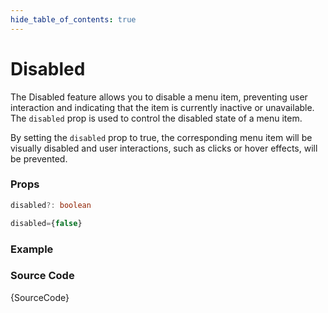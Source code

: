 ```yaml
---
hide_table_of_contents: true
---
```



# Disabled

The Disabled feature allows you to disable a menu item, preventing user interaction and indicating that the item is currently inactive or unavailable. The `disabled` prop is used to control the disabled state of a menu item.

By setting the `disabled` prop to true, the corresponding menu item will be visually disabled and user interactions, such as clicks or hover effects, will be prevented.

### Props

```ts noCopy
disabled?: boolean
```

```ts noCopy title='Default Value'
disabled={false}
```

### Example

<IframeWindow url='https://demos.themeselection.com/materio-mui-react-nextjs-admin-template/demo-1/en/menu-examples/vertical-menu/menu-item/disable' />

### Source Code

<TsToJsCodeSnippet>{SourceCode}</TsToJsCodeSnippet>
